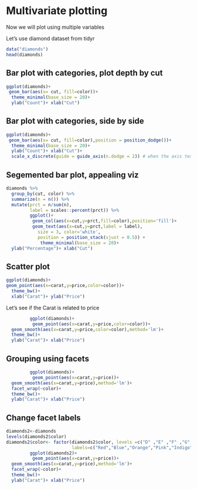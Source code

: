 # Multivariate plotting
Now we will plot using multiple variables

Let's use diamond dataset from tidyr
```r
data("diamonds")
head(diamonds)
```

## Bar plot with categories, plot depth by cut


```r




ggplot(diamonds)+
 geom_bar(aes(x= cut, fill=color))+
  theme_minimal(base_size = 20)+
  ylab("Count")+ xlab("Cut")

```


## Bar plot with categories, side by side


```r


ggplot(diamonds)+
 geom_bar(aes(x= cut, fill=color),position = position_dodge())+
  theme_minimal(base_size = 20)+
  ylab("Count")+ xlab("Cut")+
  scale_x_discrete(guide = guide_axis(n.dodge = 2)) # when the axis text are overlapping, this can help

```


## Segemented bar plot, appealing viz

```r


diamonds %>%
  group_by(cut, color) %>%
  summarize(n = n()) %>% 
  mutate(prct = n/sum(n),
         label = scales::percent(prct)) %>% 
         ggplot()+
          geom_col(aes(x=cut,y=prct,fill=color),position='fill')+
          geom_text(aes(x=cut,y=prct,label = label), 
            size = 3, color='white',
            position = position_stack(vjust = 0.5)) +
             theme_minimal(base_size = 20)+
  ylab("Percentage")+ xlab("Cut")


```




## Scatter plot

```r

ggplot(diamonds)+
geom_point(aes(x=carat,y=price,color=color))+
  theme_bw()+
  xlab("Carat")+ ylab("Price")


```

Let's see if the Carat is related to price
```r

         ggplot(diamonds)+
          geom_point(aes(x=carat,y=price,color=color))+
  geom_smooth(aes(x=carat,y=price,color=color),method='lm')+
  theme_bw()+
  ylab("Carat")+ xlab("Price")


```
## Grouping using facets
```r

         ggplot(diamonds)+
          geom_point(aes(x=carat,y=price))+
  geom_smooth(aes(x=carat,y=price),method='lm')+
  facet_wrap(~color)+
  theme_bw()+
  ylab("Carat")+ xlab("Price")


```

## Change facet labels
```r

diamonds2<-diamonds
levels(diamonds2$color)
diamonds2$color<- factor(diamonds2$color, levels =c("D" ,"E" ,"F" ,"G", "H", "I", "J"), 
                         labels=c("Red","Blue","Orange","Pink","Indigo","Jade","Orange"))
         ggplot(diamonds2)+
          geom_point(aes(x=carat,y=price))+
  geom_smooth(aes(x=carat,y=price),method='lm')+
  facet_wrap(~color)+
  theme_bw()+
  ylab("Carat")+ xlab("Price")


```
